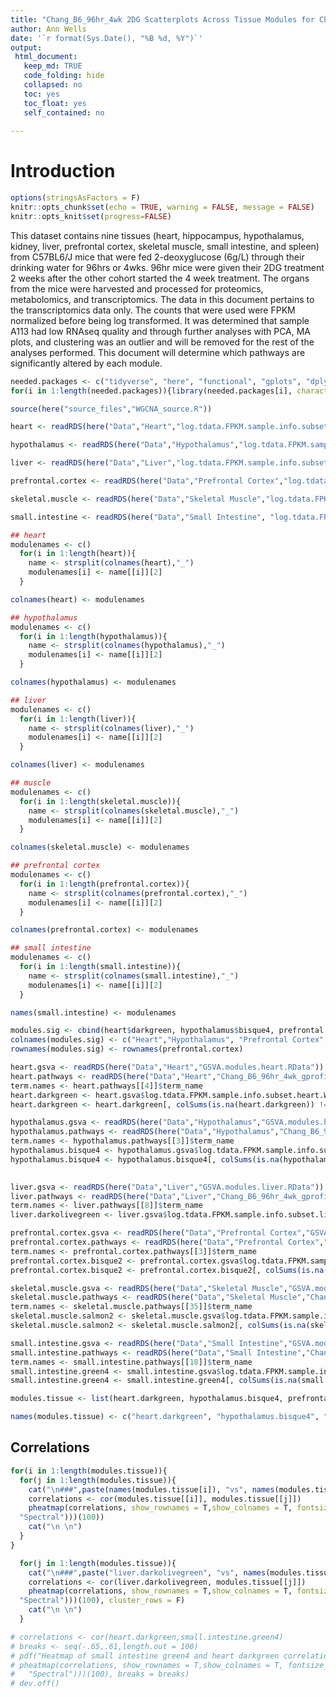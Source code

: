 ```yaml
---
title: "Chang_B6_96hr_4wk 2DG Scatterplots Across Tissue Modules for Chosen Modules"
author: Ann Wells
date: '`r format(Sys.Date(), "%B %d, %Y")`'
output:
 html_document:
   keep_md: TRUE
   code_folding: hide
   collapsed: no
   toc: yes
   toc_float: yes
   self_contained: no
   
---
```


# Introduction

```r
options(stringsAsFactors = F)
knitr::opts_chunk$set(echo = TRUE, warning = FALSE, message = FALSE)
knitr::opts_knit$set(progress=FALSE)

```

This dataset contains nine tissues (heart, hippocampus, hypothalamus, kidney, liver, prefrontal cortex, skeletal muscle, small intestine, and spleen) from C57BL6/J mice that were fed 2-deoxyglucose (6g/L) through their drinking water for 96hrs or 4wks. 96hr mice were given their 2DG treatment 2 weeks after the other cohort started the 4 week treatment. The organs from the mice were harvested and processed for proteomics, metabolomics, and transcriptomics. The data in this document pertains to the transcriptomics data only. The counts that were used were FPKM normalized before being log transformed. It was determined that sample A113 had low RNAseq quality and through further analyses with PCA, MA plots, and clustering was an outlier and will be removed for the rest of the analyses performed. This document will determine which pathways are significantly altered by each module.

```r
needed.packages <- c("tidyverse", "here", "functional", "gplots", "dplyr", "GeneOverlap", "R.utils", "reshape2","magrittr","data.table", "RColorBrewer","preprocessCore", "ARTool","emmeans", "phia", "gprofiler2","rlist", "plotly","kableExtra","foreach","doParallel","doFuture","pheatmap")
for(i in 1:length(needed.packages)){library(needed.packages[i], character.only = TRUE)}

source(here("source_files","WGCNA_source.R"))
```

```r
heart <- readRDS(here("Data","Heart","log.tdata.FPKM.sample.info.subset.heart.WGCNA.module.eigens.RData"))

hypothalamus <- readRDS(here("Data","Hypothalamus","log.tdata.FPKM.sample.info.subset.hypothalamus.WGCNA.module.eigens.RData"))

liver <- readRDS(here("Data","Liver","log.tdata.FPKM.sample.info.subset.liver.WGCNA.module.eigens.RData"))

prefrontal.cortex <- readRDS(here("Data","Prefrontal Cortex","log.tdata.FPKM.sample.info.subset.prefrontal.cortex.WGCNA.module.eigens.RData"))

skeletal.muscle <- readRDS(here("Data","Skeletal Muscle","log.tdata.FPKM.sample.info.subset.skeletal.muscle.WGCNA.module.eigens.RData"))

small.intestine <- readRDS(here("Data","Small Intestine", "log.tdata.FPKM.sample.info.subset.small.intestine.WGCNA.module.eigens.RData"))

```

```r
## heart
modulenames <- c()
  for(i in 1:length(heart)){
    name <- strsplit(colnames(heart),"_")
    modulenames[i] <- name[[i]][2]
  }

colnames(heart) <- modulenames

## hypothalamus
modulenames <- c()
  for(i in 1:length(hypothalamus)){
    name <- strsplit(colnames(hypothalamus),"_")
    modulenames[i] <- name[[i]][2]
  }

colnames(hypothalamus) <- modulenames

## liver
modulenames <- c()
  for(i in 1:length(liver)){
    name <- strsplit(colnames(liver),"_")
    modulenames[i] <- name[[i]][2]
  }

colnames(liver) <- modulenames

## muscle
modulenames <- c()
  for(i in 1:length(skeletal.muscle)){
    name <- strsplit(colnames(skeletal.muscle),"_")
    modulenames[i] <- name[[i]][2]
  }

colnames(skeletal.muscle) <- modulenames

## prefrontal cortex
modulenames <- c()
  for(i in 1:length(prefrontal.cortex)){
    name <- strsplit(colnames(prefrontal.cortex),"_")
    modulenames[i] <- name[[i]][2]
  }

colnames(prefrontal.cortex) <- modulenames

## small intestine
modulenames <- c()
  for(i in 1:length(small.intestine)){
    name <- strsplit(colnames(small.intestine),"_")
    modulenames[i] <- name[[i]][2]
  }

names(small.intestine) <- modulenames

modules.sig <- cbind(heart$darkgreen, hypothalamus$bisque4, prefrontal.cortex$bisque2, small.intestine$green4, skeletal.muscle$salmon2, liver$darkolivegreen)
colnames(modules.sig) <- c("Heart","Hypothalamus", "Prefrontal Cortex","Small Intestine","Skeletal Muscle","Liver")
rownames(modules.sig) <- rownames(prefrontal.cortex)
```

```r
heart.gsva <- readRDS(here("Data","Heart","GSVA.modules.heart.RData"))
heart.pathways <- readRDS(here("Data","Heart","Chang_B6_96hr_4wk_gprofiler_pathway_annotation_list_heart_WGCNA.RData"))
term.names <- heart.pathways[[4]]$term_name
heart.darkgreen <- heart.gsva$log.tdata.FPKM.sample.info.subset.heart.WGCNA_darkgreen[,match(term.names,colnames(heart.gsva$log.tdata.FPKM.sample.info.subset.heart.WGCNA_darkgreen))]
heart.darkgreen <- heart.darkgreen[, colSums(is.na(heart.darkgreen)) != nrow(heart.darkgreen)]

hypothalamus.gsva <- readRDS(here("Data","Hypothalamus","GSVA.modules.hypothalamus.RData"))
hypothalamus.pathways <- readRDS(here("Data","Hypothalamus","Chang_B6_96hr_4wk_gprofiler_pathway_annotation_list_hypothalamus_WGCNA.RData"))
term.names <- hypothalamus.pathways[[3]]$term_name
hypothalamus.bisque4 <- hypothalamus.gsva$log.tdata.FPKM.sample.info.subset.hypothalamus.WGCNA_bisque4[,match(term.names,colnames(hypothalamus.gsva$log.tdata.FPKM.sample.info.subset.hypothalamus.WGCNA_bisque4))]
hypothalamus.bisque4 <- hypothalamus.bisque4[, colSums(is.na(hypothalamus.bisque4)) != nrow(hypothalamus.bisque4)]
  

liver.gsva <- readRDS(here("Data","Liver","GSVA.modules.liver.RData"))
liver.pathways <- readRDS(here("Data","Liver","Chang_B6_96hr_4wk_gprofiler_pathway_annotation_list_liver_WGCNA.RData"))
term.names <- liver.pathways[[8]]$term_name
liver.darkolivegreen <- liver.gsva$log.tdata.FPKM.sample.info.subset.liver.WGCNA_darkolivegreen[,match(term.names,colnames(liver.gsva$log.tdata.FPKM.sample.info.subset.liver.WGCNA_darkolivegreen))]

prefrontal.cortex.gsva <- readRDS(here("Data","Prefrontal Cortex","GSVA.modules.prefrontal.cortex.RData"))
prefrontal.cortex.pathways <- readRDS(here("Data","Prefrontal Cortex","Chang_B6_96hr_4wk_gprofiler_pathway_annotation_list_prefrontal_cortex_WGCNA.RData"))
term.names <- prefrontal.cortex.pathways[[3]]$term_name
prefrontal.cortex.bisque2 <- prefrontal.cortex.gsva$log.tdata.FPKM.sample.info.subset.prefrontal.cortex.WGCNA_bisque2[,match(term.names,colnames(prefrontal.cortex.gsva$log.tdata.FPKM.sample.info.subset.prefrontal.cortex.WGCNA_bisque2))]
prefrontal.cortex.bisque2 <- prefrontal.cortex.bisque2[, colSums(is.na(prefrontal.cortex.bisque2)) != nrow(prefrontal.cortex.bisque2)]

skeletal.muscle.gsva <- readRDS(here("Data","Skeletal Muscle","GSVA.modules.skeletal.muscle.RData"))
skeletal.muscle.pathways <- readRDS(here("Data","Skeletal Muscle","Chang_B6_96hr_4wk_gprofiler_pathway_annotation_list_skeletal_muscle_WGCNA.RData"))
term.names <- skeletal.muscle.pathways[[35]]$term_name
skeletal.muscle.salmon2 <- skeletal.muscle.gsva$log.tdata.FPKM.sample.info.subset.skeletal.muscle.WGCNA_salmon2[,match(term.names,colnames(skeletal.muscle.gsva$log.tdata.FPKM.sample.info.subset.skeletal.muscle.WGCNA_salmon2))]
skeletal.muscle.salmon2 <- skeletal.muscle.salmon2[, colSums(is.na(skeletal.muscle.salmon2)) != nrow(skeletal.muscle.salmon2)]

small.intestine.gsva <- readRDS(here("Data","Small Intestine","GSVA.modules.small.intestine.RData"))
small.intestine.pathways <- readRDS(here("Data","Small Intestine","Chang_B6_96hr_4wk_gprofiler_pathway_annotation_list_small_intestine_WGCNA.RData"))
term.names <- small.intestine.pathways[[18]]$term_name
small.intestine.green4 <- small.intestine.gsva$log.tdata.FPKM.sample.info.subset.small.intestine.WGCNA_green4[,match(term.names, colnames(small.intestine.gsva$log.tdata.FPKM.sample.info.subset.small.intestine.WGCNA_green4))]
small.intestine.green4 <- small.intestine.green4[, colSums(is.na(small.intestine.green4)) != nrow(small.intestine.green4)]

modules.tissue <- list(heart.darkgreen, hypothalamus.bisque4, prefrontal.cortex.bisque2, small.intestine.green4)

names(modules.tissue) <- c("heart.darkgreen", "hypothalamus.bisque4", "prefrontal.cortex.bisque2", "small.intestine.green4")
```

## Correlations {.tabset .tabset-fade .tabset-pills}

```r
for(i in 1:length(modules.tissue)){
  for(j in 1:length(modules.tissue)){
    cat("\n###",paste(names(modules.tissue[i]), "vs", names(modules.tissue[j])),"{.tabset .tabset-fade .tabset-pills}","\n")
    correlations <- cor(modules.tissue[[i]], modules.tissue[[j]])
    pheatmap(correlations, show_rownames = T,show_colnames = T, fontsize_col = 4, fontsize_row = 2, color = colorRampPalette(rev(brewer.pal(n = 11, name =
  "Spectral")))(100))
    cat("\n \n")
  }
}
```

```r
  for(j in 1:length(modules.tissue)){
    cat("\n###",paste("liver.darkolivegreen", "vs", names(modules.tissue[j])),"{.tabset .tabset-fade .tabset-pills}","\n")
    correlations <- cor(liver.darkolivegreen, modules.tissue[[j]])
    pheatmap(correlations, show_rownames = T,show_colnames = T, fontsize_col = 4, fontsize_row = 4, color = colorRampPalette(rev(brewer.pal(n = 11, name =
  "Spectral")))(100), cluster_rows = F)
    cat("\n \n")
  }

```

```r
# correlations <- cor(heart.darkgreen,small.intestine.green4)
# breaks <- seq(-.65,.61,length.out = 100)
# pdf("Heatmap of small intestine green4 and heart darkgreen correlations GSVA pathways.pdf")
# pheatmap(correlations, show_rownames = T,show_colnames = T, fontsize_col = 8, fontsize_row = 8, color = colorRampPalette(rev(brewer.pal(n = 11, name =
#   "Spectral")))(100), breaks = breaks)
# dev.off()
```